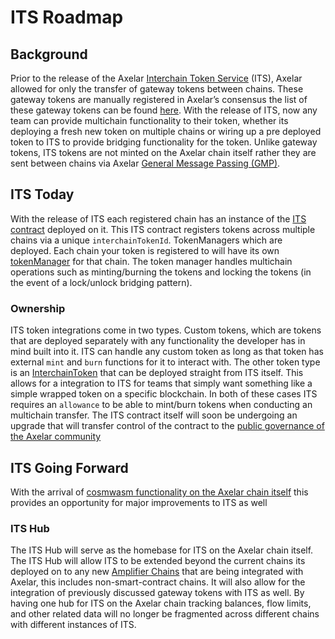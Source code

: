 # ITS Roadmap

## Background

Prior to the release of the Axelar [Interchain Token Service](https://github.com/axelarnetwork/interchain-token-service) (ITS), Axelar allowed for only the transfer of gateway tokens between chains. These gateway tokens are manually registered in Axelar’s consensus the list of these gateway tokens can be found [here](https://docs.axelar.dev/resources/contract-addresses/mainnet#assets). With the release of ITS, now any team can provide multichain functionality to their token, whether its deploying a fresh new token on multiple chains or wiring up a pre deployed token to ITS to provide bridging functionality for the token. Unlike gateway tokens, ITS tokens are not minted on the Axelar chain itself rather they are sent between chains via Axelar [General Message Passing (GMP)](https://docs.axelar.dev/dev/general-message-passing/overview). 


## ITS Today

With the release of ITS each registered chain has an instance of the [ITS contract](https://github.com/axelarnetwork/interchain-token-service) deployed on it. This ITS contract registers tokens across multiple chains via a unique `interchainTokenId`. TokenManagers which are deployed. Each chain your token is registered to will have its own [tokenManager](https://github.com/axelarnetwork/interchain-token-service/blob/main/contracts/token-manager/TokenManager.sol) for that chain. The token manager handles multichain operations such as minting/burning the tokens and locking the tokens (in the event of a lock/unlock bridging pattern). 

### Ownership

ITS token integrations come in two types. Custom tokens, which are tokens that are deployed separately with any functionality the developer has in mind built into it. ITS can handle any custom token as long as that token has external `mint` and `burn` functions for it to interact with. The other token type is an [InterchainToken](https://github.com/axelarnetwork/interchain-token-service/blob/main/contracts/interchain-token/InterchainToken.sol) that can be deployed straight from ITS itself.  This allows for a integration to ITS for teams that simply want something like a simple wrapped token on a specific blockchain. 
In both of these cases ITS requires an `allowance` to be able to mint/burn tokens when conducting an multichain transfer.
The ITS contract itself will soon be undergoing an upgrade that will transfer control of the contract to the [public governance of the Axelar community](https://docs.axelar.dev/learn/evm-governance#evm-contract-governance)

## ITS Going Forward
With the arrival of [cosmwasm functionality on the Axelar chain itself](https://www.axelar.network/blog/axelar-virtual-machine-future-of-interoperability) this provides an opportunity for major improvements to ITS as well

### ITS Hub
The ITS Hub will serve as the homebase for ITS on the Axelar chain itself. The ITS Hub will allow ITS to be extended beyond the current chains its deployed on to any new [Amplifier Chains](https://docs.axelar.dev/dev/amplifier/introduction) that are being integrated with Axelar, this includes non-smart-contract chains. It will also allow for the integration of previously discussed gateway tokens with ITS as well. By having one hub for ITS on the Axelar chain tracking balances, flow limits, and other related data will no longer be fragmented across different chains with different instances of ITS.
